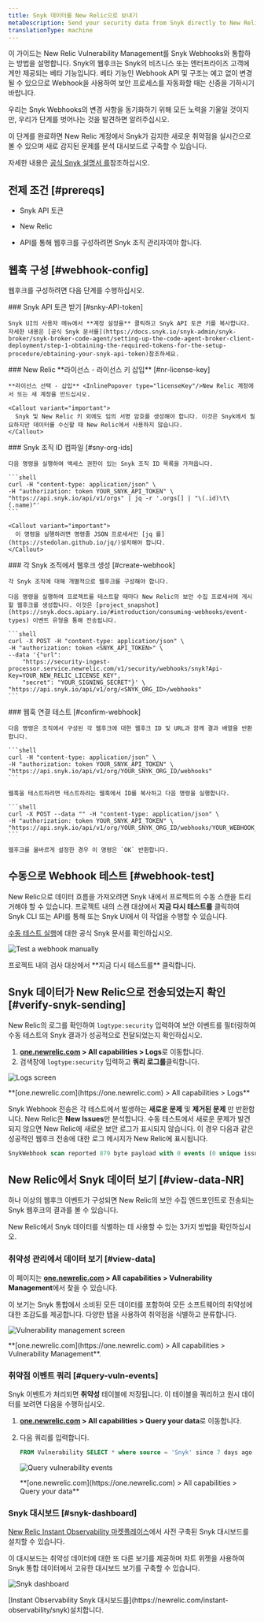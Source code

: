 ```yaml
---
title: Snyk 데이터를 New Relic으로 보내기
metaDescription: Send your security data from Snyk directly to New Relic.
translationType: machine
---
```







이 가이드는 New Relic Vulnerability Management를 Snyk Webhooks와 통합하는 방법을 설명합니다. Snyk의 웹후크는 Snyk의 비즈니스 또는 엔터프라이즈 고객에게만 제공되는 베타 기능입니다. 베타 기능인 Webhook API 및 구조는 예고 없이 변경될 수 있으므로 Webhook을 사용하여 보안 프로세스를 자동화할 때는 신중을 기하시기 바랍니다.

우리는 Snyk Webhooks의 변경 사항을 동기화하기 위해 모든 노력을 기울일 것이지만, 우리가 단계를 벗어나는 것을 발견하면 알려주십시오.

이 단계를 완료하면 New Relic 계정에서 Snyk가 감지한 새로운 취약점을 실시간으로 볼 수 있으며 새로 감지된 문제를 분석 대시보드로 구축할 수 있습니다.

자세한 내용은 [공식 Snyk 설명서 를](https://snyk.docs.apiary.io/#reference/webhooks)참조하십시오.

## 전제 조건 [#prereqs]

* Snyk API 토큰

* New Relic

  <InlinePopover type="licenseKey"/>

* API를 통해 웹후크를 구성하려면 Snyk 조직 관리자여야 합니다.

## 웹훅 구성 [#webhook-config]

웹후크를 구성하려면 다음 단계를 수행하십시오.

<Steps>
  <Step>
    ### Snyk API 토큰 받기 [#snky-API-token]

    Snyk UI의 사용자 메뉴에서 **계정 설정을** 클릭하고 Snyk API 토큰 키를 복사합니다. 자세한 내용은 [공식 Snyk 문서를](https://docs.snyk.io/snyk-admin/snyk-broker/snyk-broker-code-agent/setting-up-the-code-agent-broker-client-deployment/step-1-obtaining-the-required-tokens-for-the-setup-procedure/obtaining-your-snyk-api-token)참조하세요.
  </Step>

  <Step>
    ### New Relic **라이선스 - 라이선스 키 삽입** [#nr-license-key]

    **라이선스 선택 - 삽입** <InlinePopover type="licenseKey"/>New Relic 계정에서 또는 새 계정을 만드십시오.

    <Callout variant="important">
      Snyk 및 New Relic 키 외에도 임의 서명 암호를 생성해야 합니다. 이것은 Snyk에서 필요하지만 데이터를 수신할 때 New Relic에서 사용하지 않습니다.
    </Callout>
  </Step>

  <Step>
    ### Snyk 조직 ID 컴파일 [#sny-org-ids]

    다음 명령을 실행하여 액세스 권한이 있는 Snyk 조직 ID 목록을 가져옵니다.

    ```shell
    curl -H "content-type: application/json" \
    -H "authorization: token YOUR_SNYK_API_TOKEN" \
    "https://api.snyk.io/api/v1/orgs" | jq -r '.orgs[] | "\(.id)\t\(.name)"'
    ```

    <Callout variant="important">
      이 명령을 실행하려면 명령줄 JSON 프로세서인 [jq 를](https://stedolan.github.io/jq/)설치해야 합니다.
    </Callout>
  </Step>

  <Step>
    ### 각 Snyk 조직에서 웹후크 생성 [#create-webhook]

    각 Snyk 조직에 대해 개별적으로 웹후크를 구성해야 합니다.

    다음 명령을 실행하여 프로젝트를 테스트할 때마다 New Relic의 보안 수집 프로세서에 게시할 웹후크를 생성합니다. 이것은 [project_snapshot](https://snyk.docs.apiary.io/#introduction/consuming-webhooks/event-types) 이벤트 유형을 통해 전송됩니다.

    ```shell
    curl -X POST -H "content-type: application/json" \
    -H "authorization: token <SNYK_API_TOKEN>" \
    --data '{"url": 
        "https://security-ingest-processor.service.newrelic.com/v1/security/webhooks/snyk?Api-Key=YOUR_NEW_RELIC_LICENSE_KEY",
        "secret": "YOUR_SIGNING_SECRET"}' \
    "https://api.snyk.io/api/v1/org/<SNYK_ORG_ID>/webhooks"
    ```
  </Step>

  <Step>
    ### 웹훅 연결 테스트 [#confirm-webhook]

    다음 명령은 조직에서 구성된 각 웹후크에 대한 웹후크 ID 및 URL과 함께 결과 배열을 반환합니다.

    ```shell
    curl -H "content-type: application/json" \
    -H "authorization: token YOUR_SNYK_API_TOKEN" \
    "https://api.snyk.io/api/v1/org/YOUR_SNYK_ORG_ID/webhooks"
    ```

    웹훅을 테스트하려면 테스트하려는 웹훅에서 ID를 복사하고 다음 명령을 실행합니다.

    ```shell
    curl -X POST --data "" -H "content-type: application/json" \
    -H "authorization: token YOUR_SNYK_API_TOKEN" \
    "https://api.snyk.io/api/v1/org/YOUR_SNYK_ORG_ID/webhooks/YOUR_WEBHOOK_ID/ping"
    ```

    웹후크를 올바르게 설정한 경우 이 명령은 `OK` 반환합니다.
  </Step>
</Steps>

## 수동으로 Webhook 테스트 [#webhook-test]

New Relic으로 데이터 흐름을 가져오려면 Snyk 내에서 프로젝트의 수동 스캔을 트리거해야 할 수 있습니다. 프로젝트 내의 스캔 대상에서 **지금 다시 테스트를** 클릭하여 Snyk CLI 또는 API를 통해 또는 Snyk UI에서 이 작업을 수행할 수 있습니다.

[수동 테스트 실행](https://docs.snyk.io/getting-started/running-tests#run-tests-manually)에 대한 공식 Snyk 문서를 확인하십시오.

<img
  title="Test a webhook manually"
  alt="Test a webhook manually"
  src={vulnerabilitymanagementTestWebhook}
/>

<figcaption>
  프로젝트 내의 검사 대상에서 **지금 다시 테스트를** 클릭합니다.
</figcaption>

## Snyk 데이터가 New Relic으로 전송되었는지 확인 [#verify-snyk-sending]

New Relic의 로그를 확인하여 `logtype:security` 입력하여 보안 이벤트를 필터링하여 수동 테스트의 Snyk 결과가 성공적으로 전달되었는지 확인하십시오.

1. **[one.newrelic.com](https://one.newrelic.com) > All capabilities > Logs**로 이동합니다.
2. 검색창에 `logtype:security` 입력하고 **쿼리 로그를**클릭합니다.

<img
  title="Logs screen"
  alt="Logs screen"
  src={vulnerabilitymanagementVerifySnykData}
/>

<figcaption>
  **[one.newrelic.com](https://one.newrelic.com) > All capabilities > Logs**
</figcaption>

Snyk Webhook 전송은 각 테스트에서 발생하는 **새로운 문제** 및 **제거된 문제** 만 반환합니다. New Relic은 **New Issues**만 분석합니다. 수동 테스트에서 새로운 문제가 발견되지 않으면 New Relic에 새로운 보안 로그가 표시되지 않습니다. 이 경우 다음과 같은 성공적인 웹후크 전송에 대한 로그 메시지가 New Relic에 표시됩니다.

```sql
SnykWebhook scan reported 879 byte payload with 0 events (0 unique issue ids) from '' errors=no
```

## New Relic에서 Snyk 데이터 보기 [#view-data-NR]

하나 이상의 웹후크 이벤트가 구성되면 New Relic의 보안 수집 엔드포인트로 전송되는 Snyk 웹후크의 결과를 볼 수 있습니다.

New Relic에서 Snyk 데이터를 식별하는 데 사용할 수 있는 3가지 방법을 확인하십시오.

### 취약성 관리에서 데이터 보기 [#view-data]

이 페이지는 **[one.newrelic.com](https://one.newrelic.com) > All capabilities > Vulnerability Management**에서 찾을 수 있습니다.

이 보기는 Snyk 통합에서 소비된 모든 데이터를 포함하여 모든 소프트웨어의 취약성에 대한 조감도를 제공합니다. 다양한 탭을 사용하여 취약점을 식별하고 분류합니다.

<img
  title="Vulnerability management screen"
  alt="Vulnerability management screen"
  src={accountsVmLanding}
/>

<figcaption>
  **[one.newrelic.com](https://one.newrelic.com) > All capabilities > Vulnerability Management**.
</figcaption>

### 취약점 이벤트 쿼리 [#query-vuln-events]

Snyk 이벤트가 처리되면 **취약성** 테이블에 저장됩니다. 이 테이블을 쿼리하고 원시 데이터를 보려면 다음을 수행하십시오.

1. **[one.newrelic.com](https://one.newrelic.com) > All capabilities > Query your data**로 이동합니다.

2. 다음 쿼리를 입력합니다.

   ```sql
   FROM Vulnerability SELECT * where source = 'Snyk' since 7 days ago
   ```

   <img
     title="Query vulnerability events"
     alt="Query vulnerability events"
     src={vulnerabilitymanagementQueryVulnEvents}
   />

   <figcaption>
     **[one.newrelic.com](https://one.newrelic.com) > All capabilities > Query your data**
   </figcaption>

### Snyk 대시보드 [#snyk-dashboard]

[New Relic Instant Observability 마켓플레이스](https://newrelic.com/instant-observability/snyk)에서 사전 구축된 Snyk 대시보드를 설치할 수 있습니다.

이 대시보드는 취약성 데이터에 대한 또 다른 보기를 제공하며 차트 위젯을 사용하여 Snyk 통합 데이터에서 고유한 대시보드 보기를 구축할 수 있습니다.

<img
  title="Snyk dashboard"
  alt="Snyk dashboard"
  src={vmSnykDashboard}
/>

<figcaption>
  [Instant Observability Snyk 대시보드를](https://newrelic.com/instant-observability/snyk)설치합니다.
</figcaption>